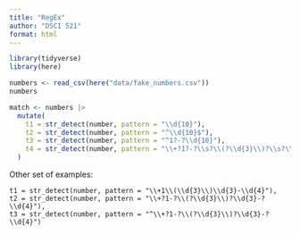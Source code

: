```yaml
---
title: "RegEx"
author: "DSCI 521"
format: html
---
```


```r
library(tidyverse)
library(here)
```

```r
numbers <- read_csv(here("data/fake_numbers.csv"))
numbers
```

```r
match <- numbers |>
  mutate(
    t1 = str_detect(number, pattern = "\\d{10}"),
    t2 = str_detect(number, pattern = "^\\d{10}$"),
    t3 = str_detect(number, pattern = "^1?-?\\d{10}"),
    t4 = str_detect(number, pattern = "\\+?1?-?\\s?\\(?\\d{3}\\)?\\s?\\d{3}\\s?\\d{4}")
  )
```

Other set of examples:

```
t1 = str_detect(number, pattern = "\\+1\\(\\d{3}\\)\\d{3}-\\d{4}"),
t2 = str_detect(number, pattern = "\\+?1-?\\(?\\d{3}\\)?\\d{3}-?\\d{4}"),
t3 = str_detect(number, pattern = "^\\+?1-?\\(?\\d{3}\\)?\\d{3}-?\\d{4}")
```
